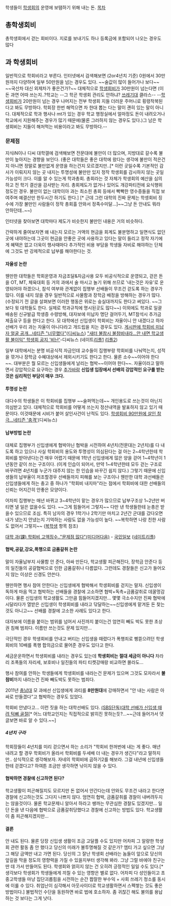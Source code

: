 학생들이 [[학생회]]의 운영에 보탬하기 위해 내는 돈.
[[목차]]
== 총학생회비 ==
총학생회에서 걷는 회비이다. 지로를 보내기도 하나 등록금에 포함되어 나오는 경우도 많다

== 과 학생회비 ==
일반적으로 학회비라고 부른다. 인터넷에서 검색해보면 (2or4년치 기준) 0원에서 30만원까지 다양하며 일부 50만원을 넘는 경우도 있다. ~~술값이 많이 들어가나 보다~~ ~~국산차 대신 외제차가 좋은건가?~~
대체적으로 [[학생회비]]가 30만원이 넘는다면 (이 돈 과연 어따 쓰는지..?학교는 --그 학굔 학생회 관리도 안하냐? [[쓰레기대]] 클라스-- --[[학생회비]]가 20만원이 넘는 경우 나머지는 전부 학생회 지들 더러운 주머니로 횡령착복된다고 봐도 무방하다. 학회장 한번 해먹으면 차 한대 뽑는 다는 말이 괜히 있는 말이 아니다. 대체적으로 학과 행사나 mt가 있는 경우 학교 행정실에서 얼마정도 돈이 내려오거나 학교에서 지원해주는 경우가 많기 때문에(물론 그러하지 않는 경우도 있다.)그 남은 학생회비는 지들이 해처먹는 비용이라고 봐도 무방하다.--

=== 문제점 ===
지식iN이나 디씨 대학갤에 검색해보면 전문대에 불만이 더 많으며, 지방대로 갈수록 불만이 높아지는 경향을 보인다. (좋은 대학들은 좋은 대학에 왔다는 생각에 불만이 적은건지 아니면 정말로 불만없게 운영을 하는건지 모르겠지만..[* 이런 곳일수록 기본적인 감사가 이뤄지지 않는 곳 내지는 투명성에 불만만 있지 정작 학생회를 감시하지 않는 곳일 가능성이 크다. 이를 알 수 있는게 학과총회. 총회라는 것 자체가 학생회의 예산을 심의하고 전 학기 결산을 감사받는 자리. 총회제도가 없거나 있어도 개강파티전에 요식행위정도인 경우. 불만이 없는 대학이아 과는 최소힌 총회 등에서 빡빡한 영수증들을 직접 보여주며 예결산만 한두시간 하기도 한다.] [* 근데 그런 대학의 진짜 문제는 학셍회비 징수에 가장 불만인 사람들이 정작 총회흘 안와서 정족수미달...]~~그냥 돈 안내도 뭐라 안하던데..~~)

인터넷을 찾아보면 대학마다 제도가 비슷한지 불만인 내용은 거의 비슷하다. 

간략하게 줄여보자면 왜 내는지 모르는 거액의 현금을 회계도 불분명하고 일면식도 없던 곳에 내야하는데 그곳이 현금을 안좋은 곳에 사용하고 있다는 말이 들리고 정작 자기에게 혜택은 없고 더욱이 행사때마다 추가적인 비용 부담을 학생들 자비로 해야하는 단체에 그것도 반 강제적으로 납부를 해야한다는 것.
==== 자율성 논란 ====
웬만한 대학들은 학회운영과 자금조달&자금사용 모두 비공식적으로 운영되고, 걷은 돈을 OT, MT, 체육대회 등 거의 과에서 술 마시고 놀기 위해 쓰므로 '내는것은 자유'로 운영되어야 하겠으나, 참석 여부와 관계없이 집행부 선배들이 무조건 걷도록 하는 경우가 많다. 이를 내지 않을 경우 일반적으로 사물함과 장학금 배정을 방해하는 경우가 많다. (수정되기 전 글을 살펴보면 이러한 행동은 위로는 숭실대까지도 한다고 써있다. ~~그보다 윗 대학들도 한다. 실제로 학과규칙에 명시된곳도 많다~~) 이외에도 학과로 일괄배송된 신규발급 학생증 수령방해, 대자보에 미납자 명단 걸어두기, MT참석시 추가금 제출요구 등을 한다고 한다. 모 대학에선 신입생이 학회비는 자율이니 안 내겠다고 하자 선배가 우리 과는 자율이 아니다라고 개드립을 치는 경우도 있다.
[http://www.dcnews.in/news_list.php?code=ahh&id=456838 게시판에 학회비 미납자 얼굴 공개…네티즌 "너무했다"]([[디씨뉴스]])
[http://www.dcnews.in/news_list.php?code=ahh&id=614389 "새터 불참시 불참비내라…안 내면 학교생활 불이익" 학생회 공지 '비난']-디씨뉴스 (네이트[http://news.nate.com/view/20110206n05342 리플1] [http://news.nate.com/view/20110215n25600 리플2])

일부 대학에서는 분명 비공식적 자금인데 교수들이 집행부랑 학회비를 나눠먹는지, 성적을 깎거나 장학금 수혜대상에서 제외시키기도 한다고 한다. 물론 소수~~이어야 한다~~. 대부분은 뭘 모르는 신입생들에게 날리는 협박~~이어야 한다~~. 자율이라고 말하면서 강압적으로 요구하는 경우 [[추가바람]] '''신입생 입장에서 선배의 강압적인 요구를 받는것은 심리적인 부담이 매우 크다.'''



==== 투명성 논란 ====
대다수의 학생들은 이 학회비를 집행부 ~~술퍼먹는데~~ 개인용도로 쓰는것이 아닌지 의심받고 있다. 대체적으로 학회비를 어떻게 쓰는지 정산내역을 발표하지 않고 있기 때문이다. 이것때문에 시비가 붙어 살인사건이 난적도 있다. [http://www.dcnews.in/news_list.php?code=ahh&id=511188 학생회비 90만원에 살인 참극…네티즌 '충격'](디씨뉴스)
 
==== 납부방법 논란 ====
대체로 집행부가 신입생에게 협박아닌 협박을 시전하여 4년치(전문대는 2년치)를 다 내도록 하고 있으나 사실 학회비의 용도와 투명성이 의심된다는 걸 아는 2~4학년한테 학회비를 받아낸다는건 매우 어렵기 때문에 1학년 신입생에게 많은 양을 걷어 1~4학년이 1년동안 같이 쓰는 구조이다. (이게 인습이 되어서, 만약 1~4학년한테 모두 걷는 구조로 바꾸려면 4년치를 누군가 대주지 않는 한 인습을 바꾸긴 쉽지 않다.) 그렇기 때문에 신입생들의 납부율이 저조할경우 선배들까지 피해를 보는 구조이나 웬만한 대학 과선배들은 신입생들에게 하는 충고 중 하나가 "학회비 내지마"라는 점에서 학회비에 대한 선배들의 신뢰는 어지간히 안좋은 모양이다. 

어차피 집행부는 매년 바뀌고 3~4학년이 맡는 경우가 많으므로 납부구조상 1~2년만 버티면 낼 일은 없을수도 있다. ~~그게 힘들어서 그렇지~~ 다만 낸 학생들한테 눈총은 받을수 있으므로 조심. 특히 남자의 경우 1학기나 2학기만 마치고 2년간 군대를 갔다오면 내가 냈는지 안냈는지 기억하는 사람도 없을 가능성이 높다. ~~복학하면 나랑 친한 사람도 없어서 그렇지~~ ([[복학생]] 항목 참조)

[http://media.daum.net/society/others/view.html?cateid=1001&newsid=20100228073207542&p=yonhap 대학 과(課) 학회비 고액징수.."문제점 많다"(미디어다음)]  - [[국민일보]] ([http://news.nate.com/view/20100228n01573 네이트리플])


==== 협박,공갈,강요,폭행으로 금품갈취 논란 ====
말이 자율납부지 사물함 안 준다, 아싸 만든다, 학교생활 피곤해진다, 장학금 안준다 등의 일진들의 공갈협박으로 인한 금품갈취나 다름없다. 그런데도 경찰들은 신고가 들어오지 않는 이상은 신경도 안쓴다.

웬만하면 행사 참여 안한다는 신입생에게 협박해서 학생회비를 걷지는 말자.
신입생이 독하게 마음 먹고 협박하는 선배들을 경찰에 고소하면 협박+독촉+금품갈취로 데꿀멍감이다. 물론 신입생의 학교생활도 그만큼 힘들어지겠지만... 몇몇 극소수지만 진짜 협박에 시달리다가 열받은 신입생이 학생회비를 내라고 닦달하는~~신입생에게 맡겨둔 돈 찾는것도 아니고~~ 선배를 경찰에 고소한 사례도 있다고 한다.

대자보에 이름을 붙이는 범위를 넘어서 사진까지 붙이는건 엄연히 빼도 박도 못한 초상권 침해 범죄다. 이름만 쓰는것도 문제 있지만...

극단적인 경우 학생회비를 안내고 버티는 신입생을 때렸다가 폭행죄로 삥뜯으려던 학생회비의 10배를 폭행 합의금으로 물어준 경우도 있다고 한다.

세금운운하면서 학생회비를 내라는 경우도 있는데 '''학생회비는 절대 세금이 아니다''' 차라리 조폭들의 자리세, 보호비나 일진들의 파티 티켓강매랑 비교하면 몰라도...

행사 참여를 안하는 학생들에게 학생회비를 내라는건 문제가 있으며 그것도 모자라서 '''불참비'''까지 내라는건 진짜 빼도박도 못하는 범죄다.

2011년 [[충남대]] 모 과에선 신입생에게 과티를 '''8만원대'''에 강매하면서 "안 내는 사람은 아싸로 만들겠다"고 협박하는 경우도 있었다.

학회비 안냈다고... 이런 짓을 하는 대학선배도 있다. [http://news.naver.com/main/read.nhn?mode=LSD&mid=shm&sid1=102&oid=055&aid=0000253163 (SBS단독)대학 선배가 신입생 때려 턱뼈 골절][* 어느 대학교인지는 직접적으로 밝히진 못하는듯?...~~근데 들어가서 댓글보면 바로 알 수 있다.~~]
===== 4년치 구라 =====
학회장들이 4년치를 미리 걷으면서 하는 소리가 "학회비 한꺼번에 내는 게 좋다. 매년 내려고 할 경우 학회비가 올라서 학회비를 두세배 더 내는 경우가 생긴다"라고 말하지만.. 상식적으로 생각해보자. 자네의 학회비에 곱하기2를 해보라. 그걸 내년에 신입생들한테 걷겠다고? 하여튼 조금만 생각하면 낚이지 않을 수 있다.


==== 협박하면 경찰에 신고하면 된다? ====
학교생활이 피곤해질지도 모르지만 돈 없어서 안간다는데 안와도 무조건 내라고 한다면 경찰에 신고하는것도 그다지 나쁘지 않다. 엄연히 협박, 금품갈취를 경찰이 내버려두지는 않을것이다. 물론 학교문제니 알아서 하라고 쌩까는 무관심한 경찰도 있겠지만...
일단 돈을 낸 다음에 협박으로 금품갈취당했다고 경찰에 신고하는 방법도 있다. 학교생활이 좀 피곤해지겠지만...

==== 결론 ====
안 내도 된다. 물론 당장 신입생 생활이 조금 고달플 수도 있지만 어차피 그 알량한 학생회 관련 활동 좀 안 했다고 당신의 미래가 불투명해질 것 같은가? 엠티 가고 싶으면 그냥 그 해당 금액만 내고 가면 된다. 당신의 그 잘난 학생회 선배라는 놈들이 앞으로 당신의 앞길을 막을 정도의 영향력을 가질 수 있을지부터 생각해 봐라. 그냥 그럴 바에야 친구는 딴 데 가서 만들어도 된다. 학생회와 얽히지 않는 건 오히려 긍정적인 일일 수도 있다.[* 생각보다 학생회가 학생들에게 끼칠 수 있는 영향은 별로 없다. 어차피 다 성인들이고 초중고학생들 마냥 집단괴롭힘을 시전하는 순간 짭잘한 부수익 + 사회 쓰레기 청소를 동시에 이룰 수 있다. 취업난이 심각해서 아웃사이더로 학교생활하면서 스펙쌓는 것도 좋은 방법이다.] 불법적인 수단을 동원하면 바로 법에 호소하자. 좀 귀찮긴 해도 불의를 용납하는 것 보다는 그게 낫다.
